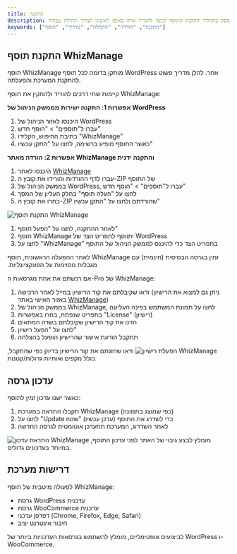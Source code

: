 ```yaml
---
title: התקנה
description: המדריך הבא עוסק בתהליך התקנת התוסף וכיצד להגדיר אותו באופן ראשוני לצורך תחילת עבודה
keywords: ["התקנה", "הורדה", "התחלה", "מדריך", "תוסף"]
---
```


## התקנת תוסף WhizManage

תוסף WhizManage מותקן בדומה לכל תוסף WordPress אחר. להלן מדריך פשוט להתקנת המערכת והפעלתה.

<Step>
<StepItem title="הורדת התוסף">

קיימות שתי דרכים להוריד ולהתקין את תוסף WhizManage:

**אפשרות 1: התקנה ישירות מממשק הניהול של WordPress**
1. היכנסו לאזור הניהול של WordPress
2. עברו ל"תוספים" > "הוסף חדש"
3. בתיבת החיפוש, הקלידו "WhizManage"
4. כאשר התוסף מופיע ברשימה, לחצו על "התקן עכשיו"

**אפשרות 2: הורדה מאתר WhizManage והתקנה ידנית**
1. היכנסו לאתר [WhizManage](https://whizmanage.com)
2. עברו לדף ההורדות והורידו את קובץ ה-ZIP של התוסף
3. בממשק הניהול של WordPress, עברו ל"תוספים" > "הוסף חדש"
4. לחצו על "העלה תוסף" בחלק העליון של המסך
5. בחרו את קובץ ה-ZIP שהורדתם ולחצו על "התקן עכשיו"

<img src="/screen-shots/he/introduction/installation/download-zip1.png" alt="התקנת תוסף WhizManage" />
</StepItem>

<StepItem title="הפעלת התוסף">

1. לאחר ההתקנה, לחצו על "הפעל תוסף"
2. תוסף WhizManage יתווסף לתפריט הצד של WordPress
3. לחצו על "WhizManage" בתפריט הצד כדי להיכנס לממשק הניהול של התוסף

<Note title="שים לב" type="info">
לאחר ההפעלה הראשונית, תוסף WhizManage זמין בגרסה הבסיסית (חינמית) עם מגבלות מסוימות על הפונקציונליות.
</Note>
</StepItem>

<StepItem title="הזנת רישיון (למשתמשי גרסת Pro)">

אם רכשתם את אחת מגרסאות ה-Pro של WhizManage:

1. ודאו שקיבלתם את קוד הרישיון במייל לאחר הרכישה
   (ניתן גם למצוא את הרישיון באזור האישי באתר [WhizManage](https://whizmanage.com))
2. בממשק הניהול של WhizManage, לחצו על תמונת המשתמש בפינה העליונה
3. בתפריט שנפתח, בחרו באפשרות "License" (רישיון)
4. הזינו את קוד הרישיון שקיבלתם בשדה המתאים
5. לחצו על "הפעל רישיון"
6. תתקבל הודעת אישור שהרישיון הופעל בהצלחה

<img src="https://placehold.co/800x300?text=WhizManage+License+Activation" alt="הפעלת רישיון WhizManage" />

<Note title="חשוב" type="warning">
ודאו שהזנתם את קוד הרישיון בדיוק כפי שהתקבל, כולל מקפים ואותיות גדולות/קטנות.
</Note>
</StepItem>
</Step>

## עדכון גרסה

כאשר ישנו עדכון זמין לתוסף:

1. תקבלו התראה במערכת WhizManage (כפי שמוצג בתמונה)
2. לחצו על "Update now" (עדכן עכשיו) כדי לשדרג את התוסף
3. לאחר השדרוג, המערכת תתעדכן אוטומטית לגרסה החדשה

<img src="https://placehold.co/800x300?text=WhizManage+Update+Notification" alt="התראת עדכון WhizManage" />

<Note title="חשוב" type="warning">
מומלץ לבצע גיבוי של האתר לפני עדכון התוסף, במיוחד בעדכונים גדולים.
</Note>

## דרישות מערכת

לפעולה מיטבית של תוסף WhizManage:

- גרסת WordPress עדכנית
- גרסת WooCommerce עדכנית
- דפדפן עדכני (Chrome, Firefox, Edge, Safari)
- חיבור אינטרנט יציב

<Note title="טיפ" type="info">
לביצועים אופטימליים, מומלץ להשתמש בגרסאות העדכניות ביותר של WordPress ו-WooCommerce.
</Note>
